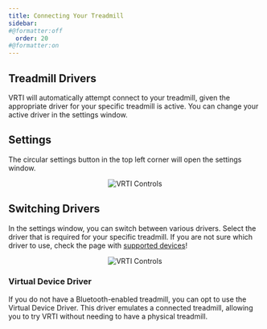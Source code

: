 ```yaml
---
title: Connecting Your Treadmill
sidebar:
#@formatter:off
  order: 20
#@formatter:on
---
```



## Treadmill Drivers

VRTI will automatically attempt connect to your treadmill, given the appropriate driver for your specific treadmill is active.
You can change your active driver in the settings window.

## Settings

The circular settings button in the top left corner will open the settings window.

<center>
  <img src={TitleBarImage.src} alt="VRTI Controls" />
</center>

## Switching Drivers

In the settings window, you can switch between various drivers.
Select the driver that is required for your specific treadmill.
If you are not sure which driver to use, check the page with [supported devices](/vrti/help/supported-devices)!

<center>
  <img src={DriverSelectImage.src} alt="VRTI Controls" />
</center>

### Virtual Device Driver

If you do not have a Bluetooth-enabled treadmill, you can opt to use the Virtual Device Driver.
This driver emulates a connected treadmill, allowing you to try VRTI without needing to have a physical treadmill.
